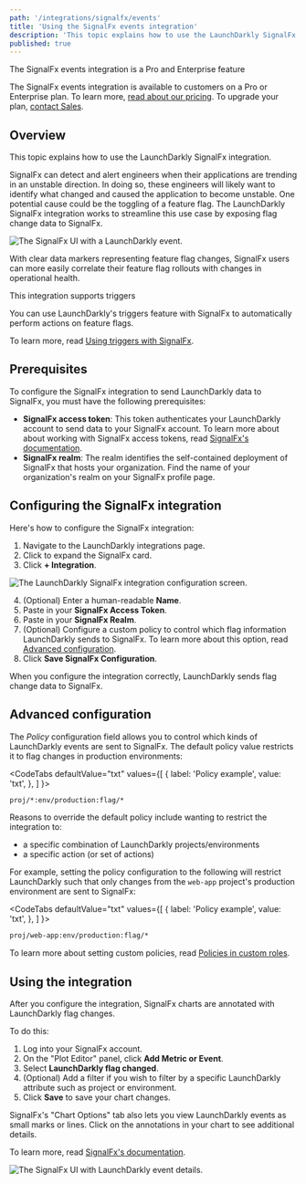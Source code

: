 ```yaml
---
path: '/integrations/signalfx/events'
title: 'Using the SignalFx events integration'
description: 'This topic explains how to use the LaunchDarkly SignalFx events integration.'
published: true
---
```


<Callout intent="primary">
<CalloutTitle>The SignalFx events integration is a Pro and Enterprise feature</CalloutTitle>
<CalloutDescription>

The SignalFx events integration is available to customers on a Pro or Enterprise plan. To learn more, [read about our pricing](https://launchdarkly.com/pricing/). To upgrade your plan, [contact Sales](https://launchdarkly.com/contact-sales/).

</CalloutDescription>
</Callout>

## Overview

This topic explains how to use the LaunchDarkly SignalFx integration.

SignalFx can detect and alert engineers when their applications are trending in an unstable direction. In doing so, these engineers will likely want to identify what changed and caused the application to become unstable. One potential cause could be the toggling of a feature flag. The LaunchDarkly SignalFx integration works to streamline this use case by exposing flag change data to SignalFx.

![The SignalFx UI with a LaunchDarkly event.](../../images/signalfx-marker-1.png)

With clear data markers representing feature flag changes, SignalFx users can more easily correlate their feature flag rollouts with changes in operational health.

<Callout intent="primary">
<CalloutTitle>This integration supports triggers</CalloutTitle>
<CalloutDescription>

You can use LaunchDarkly's triggers feature with SignalFx to automatically perform actions on feature flags.

To learn more, read [Using triggers with SignalFx](/integrations/signalfx/triggers).

</CalloutDescription>
</Callout>

## Prerequisites

To configure the SignalFx integration to send LaunchDarkly data to SignalFx, you must have the following prerequisites:

* **SignalFx access token**: This token authenticates your LaunchDarkly account to send data to your SignalFx account. To learn more about about working with SignalFx access tokens, read [SignalFx's documentation](https://docs.signalfx.com/en/latest/admin-guide/tokens.html#working-with-access-tokens).
* **SignalFx realm**: The realm identifies the self-contained deployment of SignalFx that hosts your organization. Find the name of your organization's realm on your SignalFx profile page.

## Configuring the SignalFx integration

Here's how to configure the SignalFx integration:

1. Navigate to the <Link to="https://app.launchdarkly.com/default/integrations">LaunchDarkly integrations</Link> page.
2. Click to expand the SignalFx card.
3. Click **+ Integration**.

![The LaunchDarkly SignalFx integration configuration screen.](../../images/signalfx-ld-config.png)

4. (Optional) Enter a human-readable **Name**.
5. Paste in your **SignalFx Access Token**.
6. Paste in your **SignalFx Realm**.
7. (Optional) Configure a custom policy to control which flag information LaunchDarkly sends to SignalFx. To learn more about this option, read [Advanced configuration](#advanced-configuration).
8. Click **Save SignalFx Configuration**.

When you configure the integration correctly, LaunchDarkly sends flag change data to SignalFx.

## Advanced configuration

The _Policy_ configuration field allows you to control which kinds of LaunchDarkly events are sent to SignalFx. The default policy value restricts it to flag changes in production environments:

<CodeTabs
  defaultValue="txt"
  values={[
    { label: 'Policy example', value: 'txt', },
  ]
}>

<CodeTabItem value="txt">

```txt
proj/*:env/production:flag/*
```

</CodeTabItem>
</CodeTabs>

Reasons to override the default policy include wanting to restrict the integration to:

- a specific combination of LaunchDarkly projects/environments
- a specific action (or set of actions)


For example, setting the policy configuration to the following will restrict LaunchDarkly such that only changes from the `web-app` project's production environment are sent to SignalFx:

<CodeTabs
  defaultValue="txt"
  values={[
    { label: 'Policy example', value: 'txt', },
  ]
}>

<CodeTabItem value="txt">

```txt
proj/web-app:env/production:flag/*
```

</CodeTabItem>
</CodeTabs>

To learn more about setting custom policies, read [Policies in custom roles](/home/team/role-policies).

## Using the integration

After you configure the integration, SignalFx charts are annotated with LaunchDarkly flag changes.

To do this:

1. Log into your SignalFx account.
2. On the "Plot Editor" panel, click **Add Metric or Event**.
2. Select **LaunchDarkly flag changed**.
3. (Optional) Add a filter if you wish to filter by a specific LaunchDarkly attribute such as project or environment.
4. Click **Save** to save your chart changes.

SignalFx's "Chart Options" tab also lets you view LaunchDarkly events as small marks or lines. Click on the annotations in your chart to see additional details.

To learn more, read [SignalFx's documentation](https://docs.signalfx.com/en/latest/charts/chart-options-tab.html#event-lines).

![The SignalFx UI with LaunchDarkly event details.](../../images/signalfx-marker-2.png)

